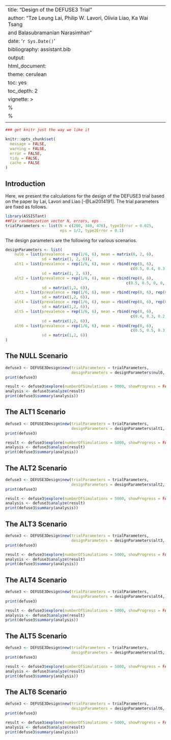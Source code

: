 #

---
title: "Design of the DEFUSE3 Trial"
author: "Tze Leung Lai, Philip W. Lavori, Olivia Liao, Ka Wai Tsang
and Balasubramanian Narasimhan"
date: '`r Sys.Date()`'
bibliography: assistant.bib
output:
  html_document:
  theme: cerulean
  toc: yes
  toc_depth: 2
vignette: >
  %\VignetteIndexEntry{Design of the DEFUSE3 Trial}
  %\VignetteEngine{knitr::rmarkdown}
  \usepackage[utf8]{inputenc}
---

```r
### get knitr just the way we like it

knitr::opts_chunk$set(
  message = FALSE,
  warning = FALSE,
  error = FALSE,
  tidy = FALSE,
  cache = FALSE
)
```

## Introduction

Here, we present the calculations for the design of the DEFUSE3 trial
based on the paper by Lai, Lavori and Liao [-@Lai2014191]. The trial
parameters are fixed as follows.


```r
library(ASSISTant)
##Fix randomization vector N, errors, eps
trialParameters <- list(N = c(200, 340, 476), type1Error = 0.025,
                        eps = 1/2, type2Error = 0.1)
```

The design parameters are the following for various scenarios.

```r
designParameters <- list(
    nul0 = list(prevalence = rep(1/6, 6), mean = matrix(0, 2, 6),
                sd = matrix(1, 2, 6)),
    alt1 = list(prevalence = rep(1/6, 6), mean = rbind(rep(0, 6),
                                                       c(0.5, 0.4, 0.3, 0, 0, 0)),
                sd = matrix(1, 2, 6)),
    alt2 = list(prevalence = rep(1/6, 6), mean = rbind(rep(0, 6),
                                                     c(0.5, 0.5, 0, 0, 0, 0)),
                sd = matrix(1,2, 6)),
    alt3 = list(prevalence = rep(1/6, 6), mean = rbind(rep(0, 6), rep(0.36, 6)),
                sd = matrix(1,2, 6)),
    alt4 = list(prevalence = rep(1/6, 6), mean = rbind(rep(0, 6), rep(0.30, 6)),
                sd = matrix(1,2, 6)),
    alt5 = list(prevalence = rep(1/6, 6), mean = rbind(rep(0, 6),
                                                       c(0.4, 0.3, 0.2, 0, 0, 0)),
                sd = matrix(1,2, 6)),
    alt6 = list(prevalence = rep(1/6, 6), mean = rbind(rep(0, 6),
                                                       c(0.5, 0.5, 0.3, 0.3, 0.1, 0.1)),
                sd = matrix(1,2, 6))
)
```

## The NULL Scenario

```r
defuse3 <- DEFUSE3Design$new(trialParameters = trialParameters,
                             designParameters = designParameters$nul0, showProgress = FALSE)
print(defuse3)
```

```r
result <- defuse3$explore(numberOfSimulations = 5000, showProgress = FALSE)
analysis <- defuse3$analyze(result)
print(defuse3$summary(analysis))
```

## The ALT1 Scenario

```r
defuse3 <- DEFUSE3Design$new(trialParameters = trialParameters,
                             designParameters = designParameters$alt1, showProgress = FALSE)
print(defuse3)
```

```r
result <- defuse3$explore(numberOfSimulations = 5000, showProgress = FALSE)
analysis <- defuse3$analyze(result)
print(defuse3$summary(analysis))
```

## The ALT2 Scenario

```r
defuse3 <- DEFUSE3Design$new(trialParameters = trialParameters,
                             designParameters = designParameters$alt2, showProgress = FALSE)
print(defuse3)
```

```r
result <- defuse3$explore(numberOfSimulations = 5000, showProgress = FALSE)
analysis <- defuse3$analyze(result)
print(defuse3$summary(analysis))
```

## The ALT3 Scenario

```r
defuse3 <- DEFUSE3Design$new(trialParameters = trialParameters,
                             designParameters = designParameters$alt3, showProgress = FALSE)
print(defuse3)
```

```r
result <- defuse3$explore(numberOfSimulations = 5000, showProgress = FALSE)
analysis <- defuse3$analyze(result)
print(defuse3$summary(analysis))
```

## The ALT4 Scenario

```r
defuse3 <- DEFUSE3Design$new(trialParameters = trialParameters,
                             designParameters = designParameters$alt4, showProgress = FALSE)
print(defuse3)
```

```r
result <- defuse3$explore(numberOfSimulations = 5000, showProgress = FALSE)
analysis <- defuse3$analyze(result)
print(defuse3$summary(analysis))
```

## The ALT5 Scenario

```r
defuse3 <- DEFUSE3Design$new(trialParameters = trialParameters,
                             designParameters = designParameters$alt5, showProgress = FALSE)
print(defuse3)
```

```r
result <- defuse3$explore(numberOfSimulations = 5000, showProgress = FALSE)
analysis <- defuse3$analyze(result)
print(defuse3$summary(analysis))
```

## The ALT6 Scenario

```r
defuse3 <- DEFUSE3Design$new(trialParameters = trialParameters,
                             designParameters = designParameters$alt6, showProgress = FALSE)
print(defuse3)
```

```r
result <- defuse3$explore(numberOfSimulations = 5000, showProgress = FALSE)
analysis <- defuse3$analyze(result)
print(defuse3$summary(analysis))
```


